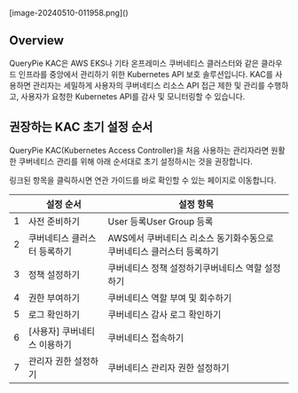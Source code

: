 
<p align="center">
<div>[image-20240510-011958.png]()</div>
</p>

## Overview
QueryPie KAC은 AWS EKS나 기타 온프레미스 쿠버네티스 클러스터와 같은 클라우드 인프라를 중앙에서 관리하기 위한 Kubernetes API 보호 솔루션입니다. KAC를 사용하면 관리자는 세밀하게 사용자의 쿠버네티스 리소스 API 접근 제한 및 관리를 수행하고, 사용자가 요청한 Kubernetes API를 감사 및 모니터링할 수 있습니다.

## 권장하는 KAC 초기 설정 순서
QueryPie KAC(Kubernetes Access Controller)을 처음 사용하는 관리자라면 원활한 쿠버네티스 관리를 위해 아래 순서대로 초기 설정하시는 것을 권장합니다.

<Callout type="info">
링크된 항목을 클릭하시면 연관 가이드를 바로 확인할 수 있는 페이지로 이동합니다. 
</Callout>

|   | 설정 순서            | 설정 항목                                   |
| - | ---------------- | --------------------------------------- |
| 1 | 사전 준비하기          | User 등록User Group 등록                    |
| 2 | 쿠버네티스 클러스터 등록하기  | AWS에서 쿠버네티스 리소스 동기화수동으로 쿠버네티스 클러스터 등록하기 |
| 3 | 정책 설정하기          | 쿠버네티스 정책 설정하기쿠버네티스 역할 설정하기              |
| 4 | 권한 부여하기          | 쿠버네티스 역할 부여 및 회수하기                      |
| 5 | 로그 확인하기          | 쿠버네티스 감사 로그 확인하기                        |
| 6 | [사용자] 쿠버네티스 이용하기 | 쿠버네티스 접속하기                              |
| 7 | 관리자 권한 설정하기      | 쿠버네티스 관리자 권한 설정하기                       |
